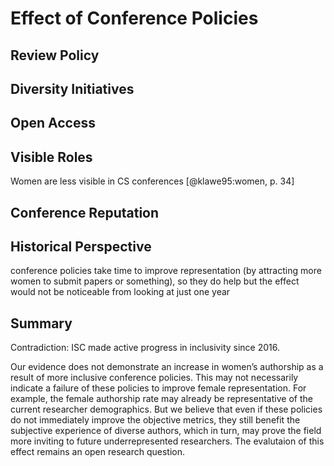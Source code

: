 # Effect of Conference Policies {#sec:policies}

## Review Policy

## Diversity Initiatives

## Open Access

## Visible Roles

Women are less visible in CS conferences [@klawe95:women, p. 34]

## Conference Reputation

## Historical Perspective

conference policies take time to improve representation (by attracting more women to submit papers or something), so they do help but the effect would not be noticeable from looking at just one year

## Summary 

Contradiction: ISC made active progress in inclusivity since 2016.

Our evidence does not demonstrate an increase in women's authorship as a result of more inclusive conference policies. This may not necessarily indicate a failure of these policies to improve female representation. For example, the female authorship rate may already be representative of the current researcher demographics. But we believe that even if these policies do not immediately improve the objective metrics, they still benefit the subjective experience of diverse authors, which in turn, may prove the field more inviting to future underrepresented researchers. The evalutaion of this effect remains an open research question.
